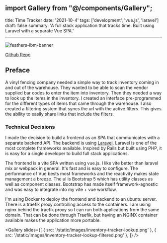 ## import Gallery from "@/components/Gallery";

title: Time Tracker
date: '2021-10-4'
tags: ['development', 'vue.js', 'laravel']
draft: false
summary: 'A full stack application that tracks time. Built using Laravel with a separate Vue SPA.'

---

![feathers-ibm-banner](/static/images/inventory-tracker-scanning.png)

[Github Repo](https://github.com/bskimball/inventory-tracker)

## Preface

A vinyl fencing company needed a simple way to track inventory coming in and out of the warehouse. They wanted to be
able to scan the vendor supplied bar codes to enter the item into inventory. Then they needed a way to look up the
items in the inventory. I created an interface pre-programmed for the different types of items that came through the
warehouse. I also created a filtering system that syncs the url with the active filters. This gives the ability to
easily share links that include the filters.

### Technical Decisions

I made the decision to build a frontend as an SPA that communicates with a separate backend API. The backend is
using [Laravel](https://laravel.com/). Laravel is one of the most complete frameworks available. Inspired by Rails
but built using PHP, it is easy for a single developer to build full stack applications.

The frontend is a vite SPA written using vue.js. I like vite better than laravel mix or webpack in general. It's
fast and is easy to configure. The performance of Vue bests most frameworks and the reactivity makes state
management a breeze. The ui is Bootstrap 5 which has utility classes as well as component classes. Bootstrap has
made itself framework-agnostic and was easy to integrate into my vite + vue workflow.

I'm using Docker to deploy the frontend and backend to an ubuntu server. There is a traefik proxy controlling access
to the containers. I am using nginx behind the traefik proxy so I can run both applications from the same domain.
That can be done through Traefik, but having an NGINX container available makes the application more portable.

<Gallery
  slides={[
    { src: '/static/images/inventory-tracker-lookup.png' },
    { src: '/static/images/inventory-tracker-lookup-filtered.png' },
  ]}
/>
